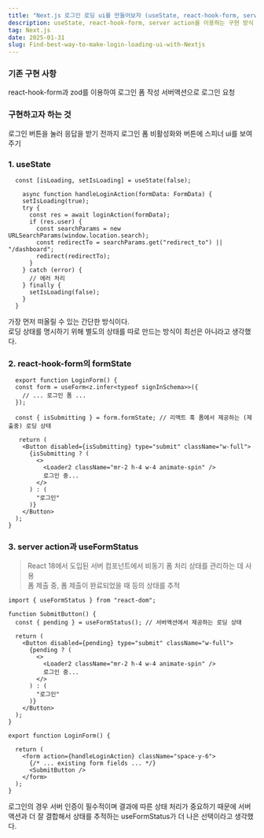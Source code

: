 ```yaml
---
title: "Next.js 로그인 로딩 ui를 만들어보자 (useState, react-hook-form, server action)"
description: useState, react-hook-form, server action을 이용하는 구현 방식 비교
tag: Next.js
date: 2025-01-31
slug: Find-best-way-to-make-login-loading-ui-with-Nextjs
---
```

### 기존 구현 사항
react-hook-form과 zod를 이용하여 로그인 폼 작성 
서버액션으로 로그인 요청 

### 구현하고자 하는 것 
로그인 버튼을 눌러 응답을 받기 전까지 로그인 폼 비활성화와 버튼에 스피너 ui를 보여주기

### 1. useState
```tsx
  const [isLoading, setIsLoading] = useState(false);
  
    async function handleLoginAction(formData: FormData) {
    setIsLoading(true);
    try {
      const res = await loginAction(formData);
      if (res.user) {
        const searchParams = new URLSearchParams(window.location.search);
        const redirectTo = searchParams.get("redirect_to") || "/dashboard";
        redirect(redirectTo);
      }
    } catch (error) {
      // 에러 처리
    } finally {
      setIsLoading(false);
    }
  }
```
가장 먼저 떠올릴 수 있는 간단한 방식이다.  
로딩 상태를 명시하기 위해 별도의 상태를 따로 만드는 방식이 최선은 아니라고 생각했다.

### 2. react-hook-form의 formState
```tsx
  export function LoginForm() {
  const form = useForm<z.infer<typeof signInSchema>>({
    // ... 로그인 폼 ...
  });

  const { isSubmitting } = form.formState; // 리액트 훅 폼에서 제공하는 (제출중) 로딩 상태
  
   return (
    <Button disabled={isSubmitting} type="submit" className="w-full">
      {isSubmitting ? (
        <>
          <Loader2 className="mr-2 h-4 w-4 animate-spin" />
          로그인 중...
        </>
      ) : (
        "로그인"
      )}
    </Button>
  );
}
```

### 3. server action과 useFormStatus

>React 18에서 도입된 서버 컴포넌트에서 비동기 폼 처리 상태를 관리하는 데 사용  
폼 제출 중, 폼 제출이 완료되었을 때 등의 상태를 추적

```tsx
import { useFormStatus } from "react-dom";

function SubmitButton() {
  const { pending } = useFormStatus(); // 서버액션에서 제공하는 로딩 상태
  
  return (
    <Button disabled={pending} type="submit" className="w-full">
      {pending ? (
        <>
          <Loader2 className="mr-2 h-4 w-4 animate-spin" />
          로그인 중...
        </>
      ) : (
        "로그인"
      )}
    </Button>
  );
}

export function LoginForm() {
  
  return (
    <form action={handleLoginAction} className="space-y-6">
      {/* ... existing form fields ... */}
      <SubmitButton />
    </form>
  );
}

```

로그인의 경우 서버 인증이 필수적이며 결과에 따른 상태 처리가 중요하기 때문에 서버액션과 더 잘 결합해서 상태를 추적하는 useFormStatus가 더 나은 선택이라고 생각했다. 
